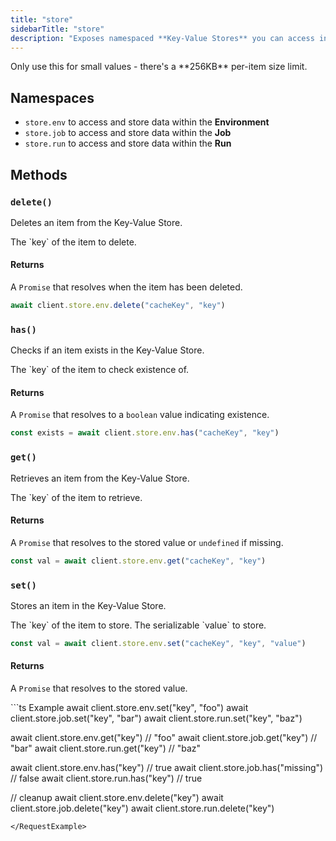 ```yaml
---
title: "store"
sidebarTitle: "store"
description: "Exposes namespaced **Key-Value Stores** you can access inside of your Jobs."
---
```


<Warning>
  Only use this for small values - there's a **256KB** per-item size limit.
</Warning>

## Namespaces

- `store.env` to access and store data within the **Environment**
- `store.job` to access and store data within the **Job**
- `store.run` to access and store data within the **Run**

## Methods

### `delete()`

Deletes an item from the Key-Value Store.

<Snippet file="stable-key-param.mdx" />

<ParamField body="key" type="string" required>
  The `key` of the item to delete.
</ParamField>

#### Returns

A `Promise` that resolves when the item has been deleted.

```ts
await client.store.env.delete("cacheKey", "key")
```

### `has()`

Checks if an item exists in the Key-Value Store.

<Snippet file="stable-key-param.mdx" />

<ParamField body="key" type="string" required>
  The `key` of the item to check existence of.
</ParamField>

#### Returns

A `Promise` that resolves to a `boolean` value indicating existence.

```ts
const exists = await client.store.env.has("cacheKey", "key")
```

### `get()`

Retrieves an item from the Key-Value Store.

<Snippet file="stable-key-param.mdx" />

<ParamField body="key" type="string" required>
  The `key` of the item to retrieve.
</ParamField>

#### Returns

A `Promise` that resolves to the stored value or `undefined` if missing.

```ts
const val = await client.store.env.get("cacheKey", "key")
```

### `set()`

Stores an item in the Key-Value Store.

<Snippet file="stable-key-param.mdx" />

<ParamField body="key" type="string" required>
  The `key` of the item to store.
</ParamField>

<ParamField body="value" type="any" required>
  The serializable `value` to store.
</ParamField>

```ts
const val = await client.store.env.set("cacheKey", "key", "value")
```

#### Returns

A `Promise` that resolves to the stored value.

<RequestExample>
```ts Example
await client.store.env.set("key", "foo")
await client.store.job.set("key", "bar")
await client.store.run.set("key", "baz")

await client.store.env.get("key") // "foo"
await client.store.job.get("key") // "bar"
await client.store.run.get("key") // "baz"

await client.store.env.has("key") // true
await client.store.job.has("missing") // false
await client.store.run.has("key") // true

// cleanup
await client.store.env.delete("key")
await client.store.job.delete("key")
await client.store.run.delete("key")
```
</RequestExample>
